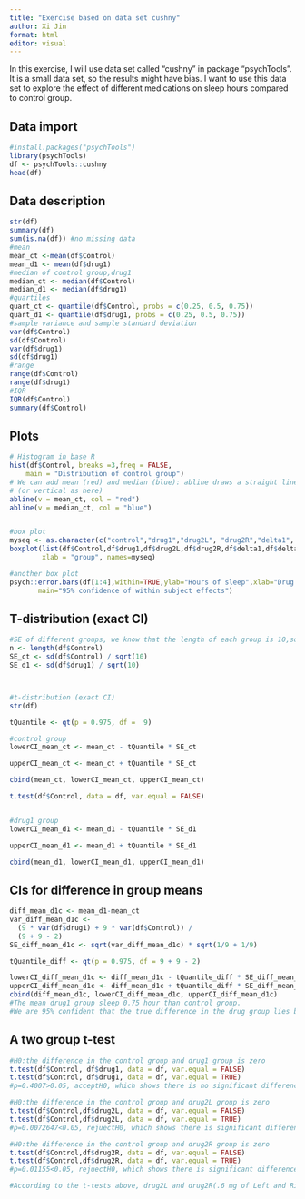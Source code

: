 ```yaml
---
title: "Exercise based on data set cushny"
author: Xi Jin
format: html
editor: visual
---
```


In this exercise, I will use data set called "cushny" in package "psychTools". It is a small data set, so the results might have bias. I want to use this data set to explore the effect of different medications on sleep hours compared to control group.

## Data import

```r
#install.packages("psychTools")
library(psychTools)
df <- psychTools::cushny
head(df)

```

## Data description

```r
str(df)
summary(df)
sum(is.na(df)) #no missing data
#mean
mean_ct <-mean(df$Control) 
mean_d1 <- mean(df$drug1)
#median of control group,drug1
median_ct <- median(df$Control)
median_d1 <- median(df$drug1)
#quartiles
quart_ct <- quantile(df$Control, probs = c(0.25, 0.5, 0.75))
quart_d1 <- quantile(df$drug1, probs = c(0.25, 0.5, 0.75))
#sample variance and sample standard deviation
var(df$Control)
sd(df$Control)
var(df$drug1)
sd(df$drug1)
#range
range(df$Control)
range(df$drug1)
#IQR
IQR(df$Control)
summary(df$Control)

```

## Plots

```r
# Histogram in base R
hist(df$Control, breaks =3,freq = FALSE,
    main = "Distribution of control group")
# We can add mean (red) and median (blue): abline draws a straight line from a to b
# (or vertical as here)
abline(v = mean_ct, col = "red") 
abline(v = median_ct, col = "blue")


#box plot
myseq <- as.character(c("control","drug1","drug2L", "drug2R","delta1", "delta2L","delta2R"))
boxplot(list(df$Control,df$drug1,df$drug2L,df$drug2R,df$delta1,df$delta2L,df$delta2R), ylab = "Hours of sleep",
        xlab = "group", names=myseq)

#another box plot
psych::error.bars(df[1:4],within=TRUE,ylab="Hours of sleep",xlab="Drug condition",
       main="95% confidence of within subject effects")
```

## T-distribution (exact CI)

```r

#SE of different groups, we know that the length of each group is 10,so df=9
n <- length(df$Control)
SE_ct <- sd(df$Control) / sqrt(10) 
SE_d1 <- sd(df$drug1) / sqrt(10) 



#t-distribution (exact CI)
str(df)

tQuantile <- qt(p = 0.975, df =  9)

#control group
lowerCI_mean_ct <- mean_ct - tQuantile * SE_ct

upperCI_mean_ct <- mean_ct + tQuantile * SE_ct

cbind(mean_ct, lowerCI_mean_ct, upperCI_mean_ct)

t.test(df$Control, data = df, var.equal = FALSE)


#drug1 group
lowerCI_mean_d1 <- mean_d1 - tQuantile * SE_d1

upperCI_mean_d1 <- mean_d1 + tQuantile * SE_d1

cbind(mean_d1, lowerCI_mean_d1, upperCI_mean_d1)
```

## CIs for difference in group means

```r
diff_mean_d1c <- mean_d1-mean_ct
var_diff_mean_d1c <- 
  (9 * var(df$drug1) + 9 * var(df$Control)) / 
  (9 + 9 - 2)
SE_diff_mean_d1c <- sqrt(var_diff_mean_d1c) * sqrt(1/9 + 1/9) 

tQuantile_diff <- qt(p = 0.975, df = 9 + 9 - 2)

lowerCI_diff_mean_d1c <- diff_mean_d1c - tQuantile_diff * SE_diff_mean_d1c
upperCI_diff_mean_d1c <- diff_mean_d1c + tQuantile_diff * SE_diff_mean_d1c
cbind(diff_mean_d1c, lowerCI_diff_mean_d1c, upperCI_diff_mean_d1c)
#The mean drug1 group sleep 0.75 hour than control group. 
#We are 95% confident that the true difference in the drug group lies between-1.31 hour and 2.81 hour.


```

## A two group t-test

```r
#H0:the difference in the control group and drug1 group is zero
t.test(df$Control, df$drug1, data = df, var.equal = FALSE)
t.test(df$Control, df$drug1, data = df, var.equal = TRUE)
#p=0.4007>0.05, acceptH0, which shows there is no significant difference between the control group and drug1 group.

#H0:the difference in the control group and drug2L group is zero
t.test(df$Control,df$drug2L, data = df, var.equal = FALSE)
t.test(df$Control,df$drug2L, data = df, var.equal = TRUE)
#p=0.0072647<0.05, rejuectH0, which shows there is significant difference between the control group and drug2L group.

#H0:the difference in the control group and drug2R group is zero
t.test(df$Control,df$drug2R, data = df, var.equal = FALSE)
t.test(df$Control,df$drug2R, data = df, var.equal = TRUE)
#p=0.01155<0.05, rejuectH0, which shows there is significant difference between the control group and drug2R group.

#According to the t-tests above, drug2L and drug2R(.6 mg of Left and Right isomers of Hyoscine) have significant effect on hours of sleep. However, it is noted that a small dataset may not be sufficient to represent the problems and could encounter some issues like outliers, missing values(no outliers or missing values in this dataset), overfitting, sampleling bias etc. But this dataset is a good sample to practice t-test.

```

## 
